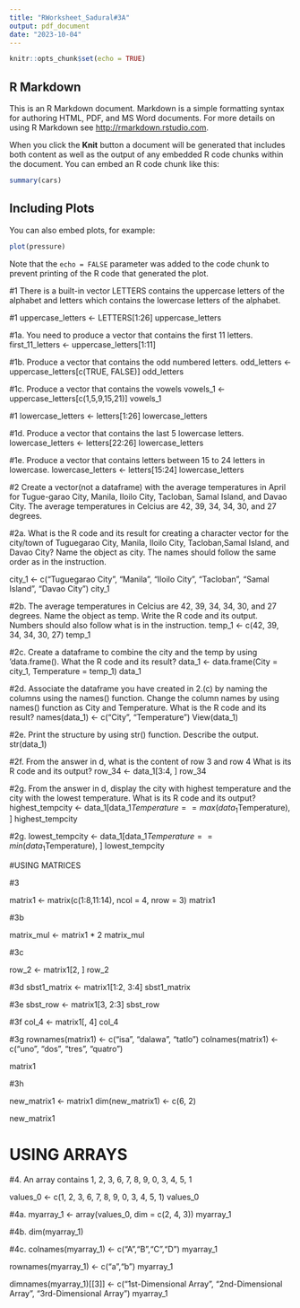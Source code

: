 ```yaml
---
title: "RWorksheet_Sadural#3A"
output: pdf_document
date: "2023-10-04"
---
```


```r
knitr::opts_chunk$set(echo = TRUE)
```

## R Markdown

This is an R Markdown document. Markdown is a simple formatting syntax for authoring HTML, PDF, and MS Word documents. For more details on using R Markdown see <http://rmarkdown.rstudio.com>.

When you click the **Knit** button a document will be generated that includes both content as well as the output of any embedded R code chunks within the document. You can embed an R code chunk like this:

```r
summary(cars)
```

## Including Plots

You can also embed plots, for example:

```r
plot(pressure)
```

Note that the `echo = FALSE` parameter was added to the code chunk to prevent printing of the R code that generated the plot.




#1 There is a built-in vector LETTERS contains the uppercase letters of the alphabet and letters which contains the lowercase letters of the alphabet.

#1
uppercase_letters <- LETTERS[1:26]
uppercase_letters

#1a. You need to produce a vector that contains the first 11 letters.
first_11_letters <- uppercase_letters[1:11]

#1b. Produce a vector that contains the odd numbered letters.
odd_letters <- uppercase_letters[c(TRUE, FALSE)]
odd_letters

#1c. Produce a vector that contains the vowels
vowels_1 <- uppercase_letters[c(1,5,9,15,21)]
vowels_1

#1
lowercase_letters <- letters[1:26]
lowercase_letters

#1d. Produce a vector that contains the last 5 lowercase letters.
lowercase_letters <- letters[22:26]
lowercase_letters

#1e. Produce a vector that contains letters between 15 to 24 letters in lowercase.
lowercase_letters <- letters[15:24]
lowercase_letters

#2 Create a vector(not a dataframe) with the average temperatures in April for Tugue-garao City, Manila, Iloilo City, Tacloban, Samal Island, and Davao City. The average temperatures in Celcius are 42, 39, 34, 34, 30, and 27 degrees.

#2a. What is the R code and its result for creating a character vector for the city/town of Tuguegarao City, Manila, Iloilo City, Tacloban,Samal Island, and Davao City? Name the object as city. The names should follow the same order as in the instruction.

city_1 <- c("Tuguegarao City", "Manila", "Iloilo City", "Tacloban", "Samal Island", "Davao City")
city_1

#2b. The average temperatures in Celcius are 42, 39, 34, 34, 30, and 27 degrees. Name the object as temp. Write the R code and its output. Numbers should also follow what is in the instruction.
temp_1 <- c(42, 39, 34, 34, 30, 27)
temp_1

#2c. Create a dataframe to combine the city and the temp by using ‘data.frame(). What the R code and its result?
data_1 <- data.frame(City = city_1, Temperature = temp_1)
data_1

#2d. Associate the dataframe you have created in 2.(c) by naming the columns using the names() function. Change the column names by using names() function as City and Temperature. What is the R code and its result?
names(data_1) <- c("City", "Temperature")
View(data_1)

#2e. Print the structure by using str() function. Describe the output.
str(data_1)

#2f. From the answer in d, what is the content of row 3 and row 4 What is its R code and its output?
row_34 <- data_1[3:4, ]
row_34

#2g. From the answer in d, display the city with highest temperature and the city with the lowest temperature. What is its R code and its output?
highest_tempcity <- data_1[data_1$Temperature == max(data_1$Temperature), ]
highest_tempcity

#2g.
lowest_tempcity <- data_1[data_1$Temperature == min(data_1$Temperature), ]
lowest_tempcity

#USING MATRICES

#3

matrix1 <- matrix(c(1:8,11:14), ncol = 4, nrow = 3)
matrix1

#3b

matrix_mul <- matrix1 * 2
matrix_mul

#3c

row_2 <- matrix1[2, ]
row_2

#3d
sbst1_matrix <- matrix1[1:2, 3:4]
sbst1_matrix

#3e
sbst_row <- matrix1[3, 2:3]
sbst_row

#3f
col_4 <- matrix1[, 4]
col_4

#3g
rownames(matrix1) <- c("isa", "dalawa", "tatlo")
colnames(matrix1) <- c("uno", "dos", "tres", "quatro")

matrix1

#3h

new_matrix1 <- matrix1
dim(new_matrix1) <- c(6, 2)

new_matrix1


# USING ARRAYS

#4. An array contains 1, 2, 3, 6, 7, 8, 9, 0, 3, 4, 5, 1

values_0 <- c(1, 2, 3, 6, 7, 8, 9, 0, 3, 4, 5, 1)
values_0

#4a.
myarray_1 <- array(values_0, dim = c(2, 4, 3))
myarray_1

#4b.
dim(myarray_1)

#4c.
colnames(myarray_1) <- c("A","B","C","D")
myarray_1

rownames(myarray_1) <- c("a","b")
myarray_1

dimnames(myarray_1)[[3]] <- c("1st-Dimensional Array", "2nd-Dimensional Array", "3rd-Dimensional Array")
myarray_1







